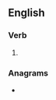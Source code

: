 ==English==

===Verb===
{{head|en|present participle}}

# {{present participle of|undersign|lang=en|nocat=1}}

===Anagrams===
* {{anagrams|en|a=deggiinnnrsu|undersinging}}